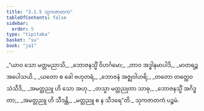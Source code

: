 ```yaml
---
title: "3.1.5 သုကဇာတက"
tableOfContents: false
sidebar:
  order: 5
type: "tipitaka"
basket: "su"
book: "ja1"
---
```



<DynamicBreadcrumb />

<Division number="13" book="ja1" e="ch" v="22" p="72">

<Paragraph number="686" type="verses" book="ja1">
_“ယာဝ သော မတ္တမညာသိ,_  
_ဘောဇနသ္မိံ ဝိဟင်္ဂမော;_  
_တာဝ အဒ္ဓါနမာပါဒိ,_  
_မာတရဉ္စ အပေါသယိ._  

</Paragraph>

</Division>
<Division number="14" book="ja1" e="ch" v="22" p="72">

<Paragraph number="687" type="verses" book="ja1">
_ယတော စ ခေါ ဗဟုတရံ,_  
_ဘောဇနံ အဇ္ဈဝါဟရိ;_  
_တတော တတ္ထေဝ သံသီဒိ,_  
_အမတ္တညူ ဟိ သော အဟု._  

</Paragraph>

</Division>
<Division number="15" book="ja1" e="ch" v="22" p="72">

<Paragraph number="688" type="verses" book="ja1">
_တသ္မာ မတ္တညုတာ သာဓု,_  
_ဘောဇနသ္မိံ အဂိဒ္ဓတာ;_  
_အမတ္တညူ ဟိ သီဒန္တိ,_  
_မတ္တညူ စ န သီဒရေ”တိ._  


</Paragraph>
</Division>

<Paragraph number="689" type="center" book="ja1">
သုကဇာတကံ ပဉ္စမံ.
</Paragraph>